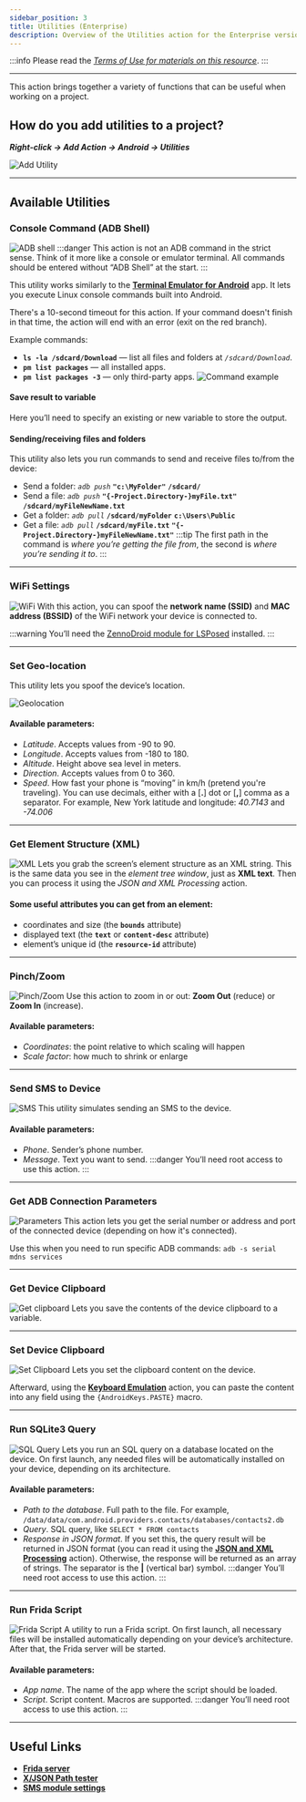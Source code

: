 ```yaml
---
sidebar_position: 3
title: Utilities (Enterprise)
description: Overview of the Utilities action for the Enterprise version
---
```

:::info Please read the [*Terms of Use for materials on this resource*](../../Disclaimer).
:::
_______________________________________________
This action brings together a variety of functions that can be useful when working on a project.

## How do you add utilities to a project?
***Right-click → Add Action → Android → Utilities***

![Add Utility](../assets/Utilities/Utilities_pic1.png)
_______________________________________________
## Available Utilities
### Console Command (ADB Shell)
![ADB shell](../assets/Utilities/Utilities_pic2.png)
:::danger This action is not an ADB command in the strict sense.
Think of it more like a console or emulator terminal. All commands should be entered without “ADB Shell” at the start.
:::

This utility works similarly to the [**Terminal Emulator for Android**](https://apkpure.com/terminal-emulator-for-android/jackpal.androidterm) app. It lets you execute Linux console commands built into Android.

There's a 10-second timeout for this action. If your command doesn't finish in that time, the action will end with an error (exit on the red branch).

Example commands:
- **`ls -la /sdcard/Download`** — list all files and folders at *`/sdcard/Download`*.
- **`pm list packages`** — all installed apps.
- **`pm list packages -3`** — only third-party apps.
![Command example](../assets/Utilities/Utilities_pic3.png)
#### Save result to variable
Here you’ll need to specify an existing or new variable to store the output.

#### Sending/receiving files and folders
This utility also lets you run commands to send and receive files to/from the device:
- Send a folder: *`adb push`* **`"c:\MyFolder"`**   **`/sdcard/`**
- Send a file: *`adb push`* **`"{-Project.Directory-}myFile.txt"`** **`/sdcard/myFileNewName.txt`**
- Get a folder: *`adb pull`* **`/sdcard/myFolder`** **`c:\Users\Public`**
- Get a file: *`adb pull`* **`/sdcard/myFile.txt`** **`"{-Project.Directory-}myFileNewName.txt"`**
:::tip The first path in the command is *where you’re getting the file from*, the second is *where you’re sending it to*.
:::
_______________________________________________
### WiFi Settings
![WiFi](../assets/Utilities/Utilities_pic15.png)
With this action, you can spoof the **network name (SSID)** and **MAC address (BSSID)** of the WiFi network your device is connected to.

:::warning You’ll need the [ZennoDroid module for LSPosed](../../Enterprise/LSPosed) installed.
:::
_______________________________________________
### Set Geo-location
This utility lets you spoof the device’s location.

![Geolocation](../assets/Utilities/Utilities_pic16.png)

#### Available parameters:
- *Latitude*. Accepts values from -90 to 90.
- *Longitude*. Accepts values from -180 to 180.
- *Altitude*. Height above sea level in meters.
- *Direction*. Accepts values from 0 to 360.
- *Speed*. How fast your phone is “moving” in km/h (pretend you're traveling).
You can use decimals, either with a [**.**] dot or [**,**] comma as a separator.
For example, New York latitude and longitude: *40.7143* and *-74.006*
_______________________________________________
### Get Element Structure (XML)
![XML](../assets/Utilities/Utilities_pic7.png)
Lets you grab the screen’s element structure as an XML string. This is the same data you see in the *element tree window*, just as **XML text**. Then you can process it using the *JSON and XML Processing* action.
#### Some useful attributes you can get from an element:
- coordinates and size (the **`bounds`** attribute)
- displayed text (the **`text`** or **`content-desc`** attribute)
- element’s unique id (the **`resource-id`** attribute)
_______________________________________________
### Pinch/Zoom
![Pinch/Zoom](../assets/Utilities/Utilities_pic8.png)
Use this action to zoom in or out: **Zoom Out** (reduce) or **Zoom In** (increase).
#### Available parameters:
- *Coordinates*: the point relative to which scaling will happen
- *Scale factor*: how much to shrink or enlarge
_______________________________________________
### Send SMS to Device
![SMS](../assets/Utilities/Utilities_pic17.png)
This utility simulates sending an SMS to the device.
#### Available parameters:
- *Phone*. Sender’s phone number.
- *Message*. Text you want to send.
:::danger You’ll need root access to use this action.
:::
_______________________________________________
### Get ADB Connection Parameters
![Parameters](../assets/Utilities/Utilities_pic10.png)
This action lets you get the serial number or address and port of the connected device (depending on how it's connected).

Use this when you need to run specific ADB commands: `adb -s serial mdns services`
_______________________________________________
### Get Device Clipboard
![Get clipboard](../assets/Utilities/Utilities_pic11.png)
Lets you save the contents of the device clipboard to a variable.
_______________________________________________
### Set Device Clipboard
![Set Clipboard](../assets/Utilities/Utilities_pic12.png)
Lets you set the clipboard content on the device.

Afterward, using the [**Keyboard Emulation**](./Keyboard) action, you can paste the content into any field using the `{AndroidKeys.PASTE}` macro.
_______________________________________________
### Run SQLite3 Query
![SQL Query](../assets/Utilities/Utilities_pic13.png)
Lets you run an SQL query on a database located on the device. On first launch, any needed files will be automatically installed on your device, depending on its architecture.
#### Available parameters:
- *Path to the database*. Full path to the file. For example, `/data/data/com.android.providers.contacts/databases/contacts2.db`
- *Query*. SQL query, like `SELECT * FROM contacts`
- *Response in JSON format*. If you set this, the query result will be returned in JSON format (you can read it using the [**JSON and XML Processing**](../../Data/JSON_XML) action). Otherwise, the response will be returned as an array of strings. The separator is the **|** (vertical bar) symbol.
:::danger You’ll need root access to use this action.
:::
_______________________________________________
### Run Frida Script
![Frida Script](../assets/Utilities/Utilities_pic14.png)
A utility to run a Frida script. On first launch, all necessary files will be installed automatically depending on your device’s architecture. After that, the Frida server will be started.
#### Available parameters:
- *App name*. The name of the app where the script should be loaded.
- *Script*. Script content. Macros are supported.
:::danger You’ll need root access to use this action.
:::
_______________________________________________
## Useful Links
- [**Frida server**](../../Tools/Frida)
- [**X/JSON Path tester**](../../Tools/JSON_Tester)
- [**SMS module settings**](../../Settings/SMS)